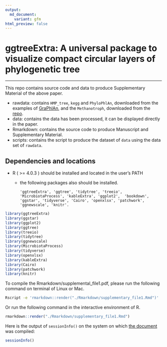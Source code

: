 ```yaml
---
output:
  md_document:
    variant: gfm
html_preview: false
---
```


<!-- README.md is generated from README.Rmd. Please edit that file -->

# ggtreeExtra: A universal package to visualize compact circular layers of phylogenetic tree

<!--If you use this work in published research, please cite:
    Shuangbin Xu, Zehan Dai, Pingfan Guo, Xiaocong Fu, Shanshan Liu, Lang Zhou, Wenli Tang, Tingze Feng, Meijun Chen, Li Zhan and GuangChuang Yu*. ggtreeExtra: An R package to visualize compact circular layers of phylogenetic tree, XXX, XXX, XXX -->

----

This repo contains source code and data to produce <!--Manuscript and-->Supplementary Material of the above paper.

  + rawdata: contains `HMP_tree`, `kegg` and `PhyloPhlAn`, downloaded from the examples of [GraPhlAn](https://github.com/biobakery/graphlan/tree/master/examples), and the `Methanotroph`, downloaded from the [repo](https://github.com/TheWrightonLab/Methanotroph_rpS3Analyses_SmithWrighton2018).
  + data: contains the data has been processed, it can be displayed directly in the paper.
  + Rmarkdown: contains the source code to produce Manuscript and Supplementary Material.
  + scripts: contains the script to produce the dataset of `data` using the data set of `rawdata`.

## Dependencies and locations
  <!-- - GNU Make should be located in the user’s PATH -->
  <!-- - Python (2 or 3) should be installed and located in the user’s PATH -->
  <!--and `Biopython` also should be installed. -->

  + R ( >= 4.0.3 ) should be installed and located in the user's PATH
    + the following packages also should be installed.
     
      ```'ggtreeExtra', 'ggtree', 'tidytree', 'treeio', 'MicrobiotaProcess', 'kableExtra', 'ggplot2', 
      'bookdown', 'ggstar', 'tidyverse', 'Cairo', 'openxlsx', 'patchwork', 'ggnewscale', 'knitr'.```


```r
library(ggtreeExtra)
library(ggstar)
library(ggplot2)
library(ggtree)
library(treeio)
library(tidytree)
library(ggnewscale)
library(MicrobiotaProcess)
library(tidyverse)
library(openxlsx)
library(kableExtra)
library(Cairo)
library(patchwork)
library(knitr)
```

To compile the <!-- Rmarkdown/manuscript.docx and --> Rmarkdown/supplemental_file1.pdf, please run the following command on terminal of Linux or Mac.

<!-- ```r
make manuscript && make supple 
``` -->

```bash
Rscript -e 'rmarkdown::render("./Rmarkdown/supplementary_file1.Rmd")'
```

Or run the following command in the interactive environment of R.

```r
rmarkdown::render("./Rmarkdown/supplementary_file1.Rmd")
```

Here is the output of `sessionInfo()` on the system on which [the document](https://github.com/YuLab-SMU/plotting-tree-with-data-using-ggtreeExtra/blob/master/Rmarkdown/supplementary_file.pdf) was compiled:

```r
sessionInfo()
```

